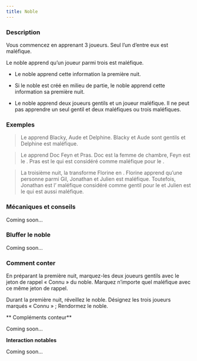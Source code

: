 ```yaml
---
title: Noble
---
```



<Role NOBLE header />

### Description

Vous commencez en apprenant 3 joueurs. Seul l’un d’entre eux est maléfique.

Le noble apprend qu’un joueur parmi trois est maléfique.

-   Le noble apprend cette information la première nuit.

-   Si le noble est créé en milieu de partie, le noble apprend cette information sa première nuit.

-   Le noble apprend deux joueurs gentils et un joueur maléfique. Il ne peut pas apprendre un seul gentil et deux maléfiques ou trois maléfiques.

### Exemples

> Le <Role NOBLE /> apprend Blacky, Aude et Delphine. Blacky et Aude sont gentils et Delphine est maléfique.

> Le <Role NOBLE /> apprend Doc Feyn et Pras. Doc est la femme de chambre, Feyn est le <Role BARBIER />. Pras est le <Role RECLUS /> qui est considéré comme maléfique pour le <Role NOBLE />.

> La troisième nuit, la <Role VIEILLE_CHOUETTE /> transforme Florine en <Role NOBLE />. Florine apprend qu’une personne parmi Gil, Jonathan et Julien est maléfique. Toutefois, Jonathan est l’<Role ESPION /> maléfique considéré comme gentil pour le <Role NOBLE /> et Julien est le <Role PO /> qui est aussi maléfique.

### Mécaniques et conseils

Coming soon...

### Bluffer le noble

Coming soon...

### Comment conter

En préparant la première nuit, marquez-les deux joueurs gentils avec le jeton de rappel « Connu » du noble. Marquez n’importe quel maléfique avec ce même jeton de rappel.

Durant la première nuit, réveillez le noble. Désignez les trois joueurs marqués « Connu » ; Rendormez le noble.

** Compléments conteur**

Coming soon...

**Interaction notables**

Coming soon...
